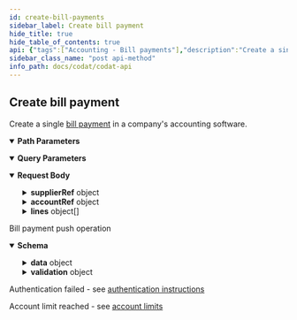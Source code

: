 ```yaml
---
id: create-bill-payments
sidebar_label: Create bill payment
hide_title: true
hide_table_of_contents: true
api: {"tags":["Accounting - Bill payments"],"description":"Create a single [bill payment](https://docs.codat.io/docs/datamodel-accounting-billpayments) in a company's accounting software.","operationId":"CreateBillPayments","parameters":[{"name":"companyId","in":"path","required":true,"schema":{"type":"string","format":"uuid"}},{"name":"connectionId","in":"path","required":true,"schema":{"type":"string","format":"uuid"}},{"name":"timeoutInMinutes","in":"query","schema":{"type":"integer","format":"int32"}}],"requestBody":{"content":{"application/json":{"schema":{"required":["date"],"type":"object","properties":{"id":{"type":"string","nullable":true},"supplierRef":{"required":["id"],"type":"object","properties":{"id":{"type":"string"},"supplierName":{"type":"string","nullable":true}},"additionalProperties":false},"accountRef":{"type":"object","properties":{"id":{"type":"string","nullable":true},"name":{"type":"string","nullable":true}},"additionalProperties":false},"totalAmount":{"type":"number","format":"double"},"currency":{"type":"string","nullable":true},"currencyRate":{"type":"number","format":"double","nullable":true},"date":{"type":"string","format":"date-time"},"note":{"type":"string","nullable":true},"lines":{"type":"array","items":{"required":["amount"],"type":"object","properties":{"amount":{"type":"number","format":"double"},"links":{"type":"array","items":{"required":["type"],"type":"object","properties":{"type":{"enum":["Unknown","Unlinked","Bill","Other","CreditNote","BillPayment","PaymentOnAccount","Refund","ManualJournal"],"type":"string"},"id":{"type":"string","nullable":true},"amount":{"type":"number","format":"double","nullable":true},"currencyRate":{"type":"number","format":"double","nullable":true}},"additionalProperties":false},"nullable":true},"allocatedOnDate":{"type":"string","format":"date-time","nullable":true}},"additionalProperties":false},"nullable":true},"modifiedDate":{"type":"string","format":"date-time","nullable":true},"sourceModifiedDate":{"type":"string","format":"date-time","nullable":true},"reference":{"type":"string","nullable":true}},"additionalProperties":false}}}},"responses":{"200":{"description":"Bill payment push operation","content":{"application/json":{"schema":{"required":["companyId","dataConnectionKey","pushOperationKey","requestedOnUtc","status","statusCode"],"type":"object","properties":{"data":{"required":["date"],"type":"object","properties":{"id":{"type":"string","nullable":true},"supplierRef":{"required":["id"],"type":"object","properties":{"id":{"type":"string"},"supplierName":{"type":"string","nullable":true}},"additionalProperties":false},"accountRef":{"type":"object","properties":{"id":{"type":"string","nullable":true},"name":{"type":"string","nullable":true}},"additionalProperties":false},"totalAmount":{"type":"number","format":"double"},"currency":{"type":"string","nullable":true},"currencyRate":{"type":"number","format":"double","nullable":true},"date":{"type":"string","format":"date-time"},"note":{"type":"string","nullable":true},"lines":{"type":"array","items":{"required":["amount"],"type":"object","properties":{"amount":{"type":"number","format":"double"},"links":{"type":"array","items":{"required":["type"],"type":"object","properties":{"type":{"enum":["Unknown","Unlinked","Bill","Other","CreditNote","BillPayment","PaymentOnAccount","Refund","ManualJournal"],"type":"string"},"id":{"type":"string","nullable":true},"amount":{"type":"number","format":"double","nullable":true},"currencyRate":{"type":"number","format":"double","nullable":true}},"additionalProperties":false},"nullable":true},"allocatedOnDate":{"type":"string","format":"date-time","nullable":true}},"additionalProperties":false},"nullable":true},"modifiedDate":{"type":"string","format":"date-time","nullable":true},"sourceModifiedDate":{"type":"string","format":"date-time","nullable":true},"reference":{"type":"string","nullable":true}},"additionalProperties":false},"dataType":{"type":"string","nullable":true},"companyId":{"type":"string","format":"uuid"},"pushOperationKey":{"type":"string","format":"uuid"},"dataConnectionKey":{"type":"string","format":"uuid"},"requestedOnUtc":{"type":"string","format":"date-time"},"completedOnUtc":{"type":"string","format":"date-time","nullable":true},"timeoutInMinutes":{"type":"integer","format":"int32","nullable":true},"timeoutInSeconds":{"type":"integer","format":"int32","nullable":true,"deprecated":true},"status":{"type":"string"},"errorMessage":{"type":"string","nullable":true},"validation":{"type":"object","properties":{"errors":{"type":"array","items":{"type":"object","properties":{"itemId":{"type":"string","nullable":true},"message":{"type":"string","nullable":true},"validatorName":{"type":"string","nullable":true}},"additionalProperties":false},"nullable":true},"warnings":{"type":"array","items":{"type":"object","properties":{"itemId":{"type":"string","nullable":true},"message":{"type":"string","nullable":true},"validatorName":{"type":"string","nullable":true}},"additionalProperties":false},"nullable":true}},"additionalProperties":false},"statusCode":{"type":"integer","format":"int32"}},"additionalProperties":false}}}},"401":{"description":"Authentication failed - see [authentication instructions](https://docs.codat.io/docs/authentication-1)"},"402":{"description":"Account limit reached - see [account limits](https://docs.codat.io/docs/environments-1)"}},"method":"post","path":"/companies/{companyId}/connections/{connectionId}/push/billPayments","servers":[{"url":"https://api.codat.io","description":"Codat API (Production)"}],"security":[{"AuthorizationHeader":[]}],"securitySchemes":{"AuthorizationHeader":{"type":"apiKey","description":"The word \"Basic\" followed by a space and your API Key, base64 encoded, which can be found [here](https://portal-integration.codat.io/#/profile)","name":"Authorization","in":"header"}},"jsonRequestBodyExample":{"id":"string","supplierRef":{"id":"string","supplierName":"string"},"accountRef":{"id":"string","name":"string"},"totalAmount":0,"currency":"string","currencyRate":0,"date":"string","note":"string","lines":[{"amount":0,"links":[{"type":"Unknown","id":"string","amount":0,"currencyRate":0}],"allocatedOnDate":"string"}],"modifiedDate":"string","sourceModifiedDate":"string","reference":"string"},"info":{"title":"Codat API","description":"[What's changed in our Swagger](https://docs.codat.io/docs/new-swagger-ui)","version":"v1"},"postman":{"name":"Create bill payment","description":{"content":"Create a single [bill payment](https://docs.codat.io/docs/datamodel-accounting-billpayments) in a company's accounting software.","type":"text/plain"},"url":{"path":["companies",":companyId","connections",":connectionId","push","billPayments"],"host":["{{baseUrl}}"],"query":[{"disabled":false,"key":"timeoutInMinutes","value":""}],"variable":[{"disabled":false,"description":{"content":"(Required) ","type":"text/plain"},"type":"any","value":"","key":"companyId"},{"disabled":false,"description":{"content":"(Required) ","type":"text/plain"},"type":"any","value":"","key":"connectionId"}]},"header":[{"key":"Content-Type","value":"application/json"},{"key":"Accept","value":"application/json"}],"method":"POST","body":{"mode":"raw","raw":"\"\"","options":{"raw":{"language":"json"}}}}}
sidebar_class_name: "post api-method"
info_path: docs/codat/codat-api
---
```



## Create bill payment



Create a single [bill payment](https://docs.codat.io/docs/datamodel-accounting-billpayments) in a company&#39;s accounting software.

<details style={{"marginBottom":"1rem"}} data-collapsed={false} open={true}><summary style={{}}><strong>Path Parameters</strong></summary><div><ul><ParamsItem className={"paramsItem"} param={{"name":"companyId","in":"path","required":true,"schema":{"type":"string","format":"uuid"}}}></ParamsItem><ParamsItem className={"paramsItem"} param={{"name":"connectionId","in":"path","required":true,"schema":{"type":"string","format":"uuid"}}}></ParamsItem></ul></div></details><details style={{"marginBottom":"1rem"}} data-collapsed={false} open={true}><summary style={{}}><strong>Query Parameters</strong></summary><div><ul><ParamsItem className={"paramsItem"} param={{"name":"timeoutInMinutes","in":"query","schema":{"type":"integer","format":"int32"}}}></ParamsItem></ul></div></details><details style={{}} data-collapsed={false} open={true}><summary style={{"textAlign":"left"}}><strong>Request Body</strong></summary><div style={{"textAlign":"left","marginLeft":"1rem"}}></div><ul style={{"marginLeft":"1rem"}}><SchemaItem collapsible={false} name={"id"} required={false} schemaDescription={undefined} schemaName={"string"} qualifierMessage={undefined}></SchemaItem><SchemaItem collapsible={true} className={"schemaItem"}><details style={{}}><summary style={{}}><strong>supplierRef</strong><span style={{"opacity":"0.6"}}> object</span></summary><div style={{"marginLeft":"1rem"}}><SchemaItem collapsible={false} name={"id"} required={true} schemaDescription={undefined} schemaName={"string"} qualifierMessage={undefined}></SchemaItem><SchemaItem collapsible={false} name={"supplierName"} required={false} schemaDescription={undefined} schemaName={"string"} qualifierMessage={undefined}></SchemaItem></div></details></SchemaItem><SchemaItem collapsible={true} className={"schemaItem"}><details style={{}}><summary style={{}}><strong>accountRef</strong><span style={{"opacity":"0.6"}}> object</span></summary><div style={{"marginLeft":"1rem"}}><SchemaItem collapsible={false} name={"id"} required={false} schemaDescription={undefined} schemaName={"string"} qualifierMessage={undefined}></SchemaItem><SchemaItem collapsible={false} name={"name"} required={false} schemaDescription={undefined} schemaName={"string"} qualifierMessage={undefined}></SchemaItem></div></details></SchemaItem><SchemaItem collapsible={false} name={"totalAmount"} required={false} schemaDescription={undefined} schemaName={"double"} qualifierMessage={undefined}></SchemaItem><SchemaItem collapsible={false} name={"currency"} required={false} schemaDescription={undefined} schemaName={"string"} qualifierMessage={undefined}></SchemaItem><SchemaItem collapsible={false} name={"currencyRate"} required={false} schemaDescription={undefined} schemaName={"double"} qualifierMessage={undefined}></SchemaItem><SchemaItem collapsible={false} name={"date"} required={true} schemaDescription={undefined} schemaName={"date-time"} qualifierMessage={undefined}></SchemaItem><SchemaItem collapsible={false} name={"note"} required={false} schemaDescription={undefined} schemaName={"string"} qualifierMessage={undefined}></SchemaItem><SchemaItem collapsible={true} className={"schemaItem"}><details style={{}}><summary style={{}}><strong>lines</strong><span style={{"opacity":"0.6"}}> object[]</span></summary><div style={{"marginLeft":"1rem"}}><SchemaItem collapsible={false} name={"amount"} required={true} schemaDescription={undefined} schemaName={"double"} qualifierMessage={undefined}></SchemaItem><SchemaItem collapsible={true} className={"schemaItem"}><details style={{}}><summary style={{}}><strong>links</strong><span style={{"opacity":"0.6"}}> object[]</span></summary><div style={{"marginLeft":"1rem"}}><SchemaItem collapsible={false} name={"type"} required={true} schemaDescription={undefined} schemaName={"string"} qualifierMessage={"**Possible values:** [`Unknown`, `Unlinked`, `Bill`, `Other`, `CreditNote`, `BillPayment`, `PaymentOnAccount`, `Refund`, `ManualJournal`]"}></SchemaItem><SchemaItem collapsible={false} name={"id"} required={false} schemaDescription={undefined} schemaName={"string"} qualifierMessage={undefined}></SchemaItem><SchemaItem collapsible={false} name={"amount"} required={false} schemaDescription={undefined} schemaName={"double"} qualifierMessage={undefined}></SchemaItem><SchemaItem collapsible={false} name={"currencyRate"} required={false} schemaDescription={undefined} schemaName={"double"} qualifierMessage={undefined}></SchemaItem></div></details></SchemaItem><SchemaItem collapsible={false} name={"allocatedOnDate"} required={false} schemaDescription={undefined} schemaName={"date-time"} qualifierMessage={undefined}></SchemaItem></div></details></SchemaItem><SchemaItem collapsible={false} name={"modifiedDate"} required={false} schemaDescription={undefined} schemaName={"date-time"} qualifierMessage={undefined}></SchemaItem><SchemaItem collapsible={false} name={"sourceModifiedDate"} required={false} schemaDescription={undefined} schemaName={"date-time"} qualifierMessage={undefined}></SchemaItem><SchemaItem collapsible={false} name={"reference"} required={false} schemaDescription={undefined} schemaName={"string"} qualifierMessage={undefined}></SchemaItem></ul></details><div><ApiTabs><TabItem label={"200"} value={"200"}><div>

Bill payment push operation

</div><div><details style={{}} data-collapsed={false} open={true}><summary style={{"textAlign":"left"}}><strong>Schema</strong></summary><div style={{"textAlign":"left","marginLeft":"1rem"}}></div><ul style={{"marginLeft":"1rem"}}><SchemaItem collapsible={true} className={"schemaItem"}><details style={{}}><summary style={{}}><strong>data</strong><span style={{"opacity":"0.6"}}> object</span></summary><div style={{"marginLeft":"1rem"}}><SchemaItem collapsible={false} name={"id"} required={false} schemaDescription={undefined} schemaName={"string"} qualifierMessage={undefined}></SchemaItem><SchemaItem collapsible={true} className={"schemaItem"}><details style={{}}><summary style={{}}><strong>supplierRef</strong><span style={{"opacity":"0.6"}}> object</span></summary><div style={{"marginLeft":"1rem"}}><SchemaItem collapsible={false} name={"id"} required={true} schemaDescription={undefined} schemaName={"string"} qualifierMessage={undefined}></SchemaItem><SchemaItem collapsible={false} name={"supplierName"} required={false} schemaDescription={undefined} schemaName={"string"} qualifierMessage={undefined}></SchemaItem></div></details></SchemaItem><SchemaItem collapsible={true} className={"schemaItem"}><details style={{}}><summary style={{}}><strong>accountRef</strong><span style={{"opacity":"0.6"}}> object</span></summary><div style={{"marginLeft":"1rem"}}><SchemaItem collapsible={false} name={"id"} required={false} schemaDescription={undefined} schemaName={"string"} qualifierMessage={undefined}></SchemaItem><SchemaItem collapsible={false} name={"name"} required={false} schemaDescription={undefined} schemaName={"string"} qualifierMessage={undefined}></SchemaItem></div></details></SchemaItem><SchemaItem collapsible={false} name={"totalAmount"} required={false} schemaDescription={undefined} schemaName={"double"} qualifierMessage={undefined}></SchemaItem><SchemaItem collapsible={false} name={"currency"} required={false} schemaDescription={undefined} schemaName={"string"} qualifierMessage={undefined}></SchemaItem><SchemaItem collapsible={false} name={"currencyRate"} required={false} schemaDescription={undefined} schemaName={"double"} qualifierMessage={undefined}></SchemaItem><SchemaItem collapsible={false} name={"date"} required={true} schemaDescription={undefined} schemaName={"date-time"} qualifierMessage={undefined}></SchemaItem><SchemaItem collapsible={false} name={"note"} required={false} schemaDescription={undefined} schemaName={"string"} qualifierMessage={undefined}></SchemaItem><SchemaItem collapsible={true} className={"schemaItem"}><details style={{}}><summary style={{}}><strong>lines</strong><span style={{"opacity":"0.6"}}> object[]</span></summary><div style={{"marginLeft":"1rem"}}><SchemaItem collapsible={false} name={"amount"} required={true} schemaDescription={undefined} schemaName={"double"} qualifierMessage={undefined}></SchemaItem><SchemaItem collapsible={true} className={"schemaItem"}><details style={{}}><summary style={{}}><strong>links</strong><span style={{"opacity":"0.6"}}> object[]</span></summary><div style={{"marginLeft":"1rem"}}><SchemaItem collapsible={false} name={"type"} required={true} schemaDescription={undefined} schemaName={"string"} qualifierMessage={"**Possible values:** [`Unknown`, `Unlinked`, `Bill`, `Other`, `CreditNote`, `BillPayment`, `PaymentOnAccount`, `Refund`, `ManualJournal`]"}></SchemaItem><SchemaItem collapsible={false} name={"id"} required={false} schemaDescription={undefined} schemaName={"string"} qualifierMessage={undefined}></SchemaItem><SchemaItem collapsible={false} name={"amount"} required={false} schemaDescription={undefined} schemaName={"double"} qualifierMessage={undefined}></SchemaItem><SchemaItem collapsible={false} name={"currencyRate"} required={false} schemaDescription={undefined} schemaName={"double"} qualifierMessage={undefined}></SchemaItem></div></details></SchemaItem><SchemaItem collapsible={false} name={"allocatedOnDate"} required={false} schemaDescription={undefined} schemaName={"date-time"} qualifierMessage={undefined}></SchemaItem></div></details></SchemaItem><SchemaItem collapsible={false} name={"modifiedDate"} required={false} schemaDescription={undefined} schemaName={"date-time"} qualifierMessage={undefined}></SchemaItem><SchemaItem collapsible={false} name={"sourceModifiedDate"} required={false} schemaDescription={undefined} schemaName={"date-time"} qualifierMessage={undefined}></SchemaItem><SchemaItem collapsible={false} name={"reference"} required={false} schemaDescription={undefined} schemaName={"string"} qualifierMessage={undefined}></SchemaItem></div></details></SchemaItem><SchemaItem collapsible={false} name={"dataType"} required={false} schemaDescription={undefined} schemaName={"string"} qualifierMessage={undefined}></SchemaItem><SchemaItem collapsible={false} name={"companyId"} required={true} schemaDescription={undefined} schemaName={"uuid"} qualifierMessage={undefined}></SchemaItem><SchemaItem collapsible={false} name={"pushOperationKey"} required={true} schemaDescription={undefined} schemaName={"uuid"} qualifierMessage={undefined}></SchemaItem><SchemaItem collapsible={false} name={"dataConnectionKey"} required={true} schemaDescription={undefined} schemaName={"uuid"} qualifierMessage={undefined}></SchemaItem><SchemaItem collapsible={false} name={"requestedOnUtc"} required={true} schemaDescription={undefined} schemaName={"date-time"} qualifierMessage={undefined}></SchemaItem><SchemaItem collapsible={false} name={"completedOnUtc"} required={false} schemaDescription={undefined} schemaName={"date-time"} qualifierMessage={undefined}></SchemaItem><SchemaItem collapsible={false} name={"timeoutInMinutes"} required={false} schemaDescription={undefined} schemaName={"int32"} qualifierMessage={undefined}></SchemaItem><SchemaItem collapsible={false} name={"timeoutInSeconds"} required={false} schemaDescription={undefined} schemaName={"int32"} qualifierMessage={undefined}></SchemaItem><SchemaItem collapsible={false} name={"status"} required={true} schemaDescription={undefined} schemaName={"string"} qualifierMessage={undefined}></SchemaItem><SchemaItem collapsible={false} name={"errorMessage"} required={false} schemaDescription={undefined} schemaName={"string"} qualifierMessage={undefined}></SchemaItem><SchemaItem collapsible={true} className={"schemaItem"}><details style={{}}><summary style={{}}><strong>validation</strong><span style={{"opacity":"0.6"}}> object</span></summary><div style={{"marginLeft":"1rem"}}><SchemaItem collapsible={true} className={"schemaItem"}><details style={{}}><summary style={{}}><strong>errors</strong><span style={{"opacity":"0.6"}}> object[]</span></summary><div style={{"marginLeft":"1rem"}}><SchemaItem collapsible={false} name={"itemId"} required={false} schemaDescription={undefined} schemaName={"string"} qualifierMessage={undefined}></SchemaItem><SchemaItem collapsible={false} name={"message"} required={false} schemaDescription={undefined} schemaName={"string"} qualifierMessage={undefined}></SchemaItem><SchemaItem collapsible={false} name={"validatorName"} required={false} schemaDescription={undefined} schemaName={"string"} qualifierMessage={undefined}></SchemaItem></div></details></SchemaItem><SchemaItem collapsible={true} className={"schemaItem"}><details style={{}}><summary style={{}}><strong>warnings</strong><span style={{"opacity":"0.6"}}> object[]</span></summary><div style={{"marginLeft":"1rem"}}><SchemaItem collapsible={false} name={"itemId"} required={false} schemaDescription={undefined} schemaName={"string"} qualifierMessage={undefined}></SchemaItem><SchemaItem collapsible={false} name={"message"} required={false} schemaDescription={undefined} schemaName={"string"} qualifierMessage={undefined}></SchemaItem><SchemaItem collapsible={false} name={"validatorName"} required={false} schemaDescription={undefined} schemaName={"string"} qualifierMessage={undefined}></SchemaItem></div></details></SchemaItem></div></details></SchemaItem><SchemaItem collapsible={false} name={"statusCode"} required={true} schemaDescription={undefined} schemaName={"int32"} qualifierMessage={undefined}></SchemaItem></ul></details></div></TabItem><TabItem label={"401"} value={"401"}><div>

Authentication failed - see [authentication instructions](https://docs.codat.io/docs/authentication-1)

</div><div></div></TabItem><TabItem label={"402"} value={"402"}><div>

Account limit reached - see [account limits](https://docs.codat.io/docs/environments-1)

</div><div></div></TabItem></ApiTabs></div>
      
